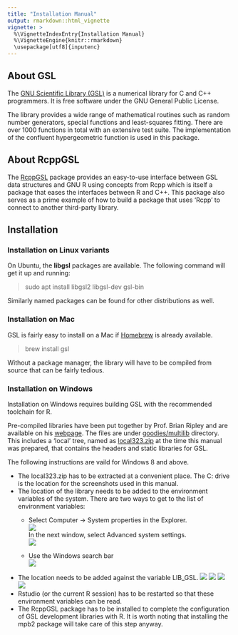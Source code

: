 ```yaml
---
title: "Installation Manual"
output: rmarkdown::html_vignette
vignette: >
  %\VignetteIndexEntry{Installation Manual}
  %\VignetteEngine{knitr::rmarkdown}
  \usepackage[utf8]{inputenc}
---
```



## About GSL

The [GNU Scientific Library (GSL)](https://www.gnu.org/software/gsl/) is a numerical library for C and C++ programmers. It is free software under the GNU General Public License.

The library provides a wide range of mathematical routines such as random number generators, special functions and least-squares fitting. There are over 1000 functions in total with an extensive test suite. The implementation of the confluent hypergeometric function is used in this package.

## About RcppGSL

The [RcppGSL](http://dirk.eddelbuettel.com/code/rcpp.gsl.html) package provides an easy-to-use interface between GSL data structures and GNU R using concepts from Rcpp which is itself a package that eases the interfaces between R and C++. This package also serves as a prime example of how to build a package that uses 'Rcpp' to connect to another third-party library.

## Installation
### Installation on Linux variants

On Ubuntu, the **libgsl** packages are available. The following command will get it up and running:

> sudo apt install libgsl2 libgsl-dev gsl-bin

Similarly named packages can be found for other distributions as well.

### Installation on Mac

GSL is fairly easy to install on a Mac if [Homebrew](https://brew.sh/) is already available.

> brew install gsl

Without a package manager, the library will have to be compiled from source that can be fairly tedious.

### Installation on Windows

Installation on Windows requires building GSL with the recommended toolchain for R.

Pre-compiled libraries have been put together by Prof. Brian Ripley and are available on his [webpage](http://www.stats.ox.ac.uk/pub/Rtools/). The files are under [goodies/multilib](http://www.stats.ox.ac.uk/pub/Rtools/goodies/multilib/) directory. This includes a 'local' tree, named as [local323.zip](http://www.stats.ox.ac.uk/pub/Rtools/goodies/multilib/local323.zip) at the time this manual was prepared, that contains the headers and static libraries for GSL.

The following instructions are vaild for Windows 8 and above.

* The local323.zip has to be extracted at a convenient place. The C: drive is the location for the screenshots used in this manual.
* The location of the library needs to be added to the environment variables of the system. There are two ways to get to the list of environment variables:
    + Select Computer -> System properties in the Explorer.  
    ![](windows-1.png)  
    In the next window, select Advanced system settings.  
    ![](windows-2.png)
    
    + Use the Windows search bar  
    ![](windows-3.png)
* The location needs to be added against the variable LIB_GSL.
    ![](windows-4.png)
    ![](windows-5.png)
    ![](windows-6.png)
    ![](windows-7.png)
* Rstudio (or the current R session) has to be restarted so that these environment variables can be read.
* The RcppGSL package has to be installed to complete the configuration of GSL development libraries with R. It is worth noting that installing the mpb2 package will take care of this step anyway.

